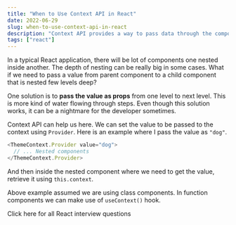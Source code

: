 ```yaml
---
title: "When to Use Context API in React"
date: 2022-06-29
slug: when-to-use-context-api-in-react
description: "Context API provides a way to pass data through the component tree easily."
tags: ["react"]
---
```



In a typical React application, there will be lot of components one nested inside another. The depth of nesting can be really big in some cases. What if we need to pass a value from parent component to a child component that is nested few levels deep?

One solution is to **pass the value as props** from one level to next level. This is more kind of water flowing through steps. Even though this solution works, it can be a nightmare for the developer sometimes.

Context API can help us here. We can set the value to be passed to the context using `Provider`. Here is an example where I pass the value as `"dog"`.

```javascript
<ThemeContext.Provider value="dog">
  // ... Nested components
</ThemeContext.Provider>
```

And then inside the nested component where we need to get the value, retrieve it using `this.context`.

Above example assumed we are using class components. In function components we can make use of `useContext()` hook.

<Link to="/articles/react-interview-questions">
  Click here for all React interview questions
</Link>
